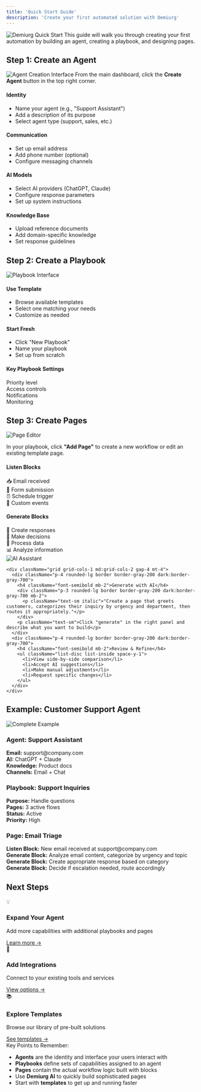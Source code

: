 ```yaml
---
title: 'Quick Start Guide'
description: 'Create your first automated solution with Demiurg'
---
```


<Frame>
  <img 
    src="/images/quick-start-hero.png" 
    alt="Demiurg Quick Start" 
    className="rounded-lg shadow-lg"
  />
</Frame>

<Note>
  This guide will walk you through creating your first automation by building an agent, creating a playbook, and designing pages.
</Note>

## Step 1: Create an Agent

<Frame>
  <img src="/images/create-agent.png" alt="Agent Creation Interface" className="rounded-lg" />
</Frame>

<Steps>
  <Step title="Navigate to Agent Dashboard">
    From the main dashboard, click the <strong>Create Agent</strong> button in the top right corner.
  </Step>
  
  <Step title="Configure Basic Settings">
    <div className="grid grid-cols-1 md:grid-cols-2 gap-4 mt-2 mb-4">
      <div className="p-4 rounded-lg border border-gray-200 dark:border-gray-700">
        <h4 className="font-semibold mb-2">Identity</h4>
        <ul className="list-disc list-inside space-y-1">
          <li>Name your agent (e.g., "Support Assistant")</li>
          <li>Add a description of its purpose</li>
          <li>Select agent type (support, sales, etc.)</li>
        </ul>
      </div>
      <div className="p-4 rounded-lg border border-gray-200 dark:border-gray-700">
        <h4 className="font-semibold mb-2">Communication</h4>
        <ul className="list-disc list-inside space-y-1">
          <li>Set up email address</li>
          <li>Add phone number (optional)</li>
          <li>Configure messaging channels</li>
        </ul>
      </div>
    </div>
  </Step>
  
  <Step title="Set Up AI Tools">
    <div className="grid grid-cols-1 md:grid-cols-2 gap-4 mt-2">
      <div className="p-4 rounded-lg border border-gray-200 dark:border-gray-700">
        <h4 className="font-semibold mb-2">AI Models</h4>
        <ul className="list-disc list-inside space-y-1">
          <li>Select AI providers (ChatGPT, Claude)</li>
          <li>Configure response parameters</li>
          <li>Set up system instructions</li>
        </ul>
      </div>
      <div className="p-4 rounded-lg border border-gray-200 dark:border-gray-700">
        <h4 className="font-semibold mb-2">Knowledge Base</h4>
        <ul className="list-disc list-inside space-y-1">
          <li>Upload reference documents</li>
          <li>Add domain-specific knowledge</li>
          <li>Set response guidelines</li>
        </ul>
      </div>
    </div>
  </Step>
</Steps>

## Step 2: Create a Playbook

<Frame>
  <img src="/images/playbook-creation.png" alt="Playbook Interface" className="rounded-lg" />
</Frame>

<Steps>
  <Step title="Choose Template or Create New">
    <div className="grid grid-cols-1 md:grid-cols-2 gap-4 mt-2 mb-4">
      <div className="p-4 rounded-lg border border-gray-200 dark:border-gray-700">
        <h4 className="font-semibold mb-2">Use Template</h4>
        <ul className="list-disc list-inside space-y-1">
          <li>Browse available templates</li>
          <li>Select one matching your needs</li>
          <li>Customize as needed</li>
        </ul>
      </div>
      <div className="p-4 rounded-lg border border-gray-200 dark:border-gray-700">
        <h4 className="font-semibold mb-2">Start Fresh</h4>
        <ul className="list-disc list-inside space-y-1">
          <li>Click "New Playbook"</li>
          <li>Name your playbook</li>
          <li>Set up from scratch</li>
        </ul>
      </div>
    </div>
  </Step>
  
  <Step title="Configure Settings">
    <div className="p-4 rounded-lg border border-gray-200 dark:border-gray-700 my-2">
      <h4 className="font-semibold mb-2">Key Playbook Settings</h4>
      <div className="grid grid-cols-2 md:grid-cols-4 gap-2">
        <div className="p-2 rounded border border-gray-200 dark:border-gray-700">Priority level</div>
        <div className="p-2 rounded border border-gray-200 dark:border-gray-700">Access controls</div>
        <div className="p-2 rounded border border-gray-200 dark:border-gray-700">Notifications</div>
        <div className="p-2 rounded border border-gray-200 dark:border-gray-700">Monitoring</div>
      </div>
    </div>
  </Step>
</Steps>

## Step 3: Create Pages

<Frame>
  <img src="/images/page-editor.png" alt="Page Editor" className="rounded-lg" />
</Frame>

<Steps>
  <Step title="Add Pages to Playbook">
    <div className="p-4 rounded-lg border border-gray-200 dark:border-gray-700 my-2">
      <p>In your playbook, click <strong>"Add Page"</strong> to create a new workflow or edit an existing template page.</p>
    </div>
  </Step>
  
  <Step title="Build with Blocks">
    <div className="grid grid-cols-1 md:grid-cols-2 gap-4 mt-2">
      <div className="p-4 rounded-lg border border-gray-200 dark:border-gray-700">
        <h4 className="font-semibold mb-2">Listen Blocks</h4>
        <div className="space-y-2">
          <div className="p-2 rounded border border-gray-200 dark:border-gray-700 flex items-center">
            <span className="mr-2">📥</span> Email received
          </div>
          <div className="p-2 rounded border border-gray-200 dark:border-gray-700 flex items-center">
            <span className="mr-2">📝</span> Form submission
          </div>
          <div className="p-2 rounded border border-gray-200 dark:border-gray-700 flex items-center">
            <span className="mr-2">⏰</span> Schedule trigger
          </div>
          <div className="p-2 rounded border border-gray-200 dark:border-gray-700 flex items-center">
            <span className="mr-2">🔔</span> Custom events
          </div>
        </div>
      </div>
      <div className="p-4 rounded-lg border border-gray-200 dark:border-gray-700">
        <h4 className="font-semibold mb-2">Generate Blocks</h4>
        <div className="space-y-2">
          <div className="p-2 rounded border border-gray-200 dark:border-gray-700 flex items-center">
            <span className="mr-2">💬</span> Create responses
          </div>
          <div className="p-2 rounded border border-gray-200 dark:border-gray-700 flex items-center">
            <span className="mr-2">🔀</span> Make decisions
          </div>
          <div className="p-2 rounded border border-gray-200 dark:border-gray-700 flex items-center">
            <span className="mr-2">🔄</span> Process data
          </div>
          <div className="p-2 rounded border border-gray-200 dark:border-gray-700 flex items-center">
            <span className="mr-2">📊</span> Analyze information
          </div>
        </div>
      </div>
    </div>
  </Step>
  
  <Step title="Use Demiurg AI">
    <Frame>
      <img src="/images/ai-assistant.png" alt="AI Assistant" className="rounded-lg" />
    </Frame>
    
    <div className="grid grid-cols-1 md:grid-cols-2 gap-4 mt-4">
      <div className="p-4 rounded-lg border border-gray-200 dark:border-gray-700">
        <h4 className="font-semibold mb-2">Generate with AI</h4>
        <div className="p-3 rounded-lg border border-gray-200 dark:border-gray-700 mb-2">
          <p className="text-sm italic">"Create a page that greets customers, categorizes their inquiry by urgency and department, then routes it appropriately."</p>
        </div>
        <p className="text-sm">Click "generate" in the right panel and describe what you want to build</p>
      </div>
      <div className="p-4 rounded-lg border border-gray-200 dark:border-gray-700">
        <h4 className="font-semibold mb-2">Review & Refine</h4>
        <ul className="list-disc list-inside space-y-1">
          <li>View side-by-side comparison</li>
          <li>Accept AI suggestions</li>
          <li>Make manual adjustments</li>
          <li>Request specific changes</li>
        </ul>
      </div>
    </div>
  </Step>
</Steps>

## Example: Customer Support Agent

<Frame className="mb-6">
  <img src="/images/complete-example.png" alt="Complete Example" className="rounded-lg" />
</Frame>

<CardGroup cols={1}>
  <Card>
    <div className="border-l-4 border-[#1C3943] pl-4">
      <h3 className="text-lg font-bold mb-2">Agent: Support Assistant</h3>
      <div className="grid grid-cols-2 md:grid-cols-4 gap-2 text-sm">
        <div className="p-2 rounded border border-gray-200 dark:border-gray-700">
          <strong>Email:</strong> support@company.com
        </div>
        <div className="p-2 rounded border border-gray-200 dark:border-gray-700">
          <strong>AI:</strong> ChatGPT + Claude
        </div>
        <div className="p-2 rounded border border-gray-200 dark:border-gray-700">
          <strong>Knowledge:</strong> Product docs
        </div>
        <div className="p-2 rounded border border-gray-200 dark:border-gray-700">
          <strong>Channels:</strong> Email + Chat
        </div>
      </div>
    </div>
  </Card>
  
  <Card>
    <div className="border-l-4 border-[#598a9c] pl-4">
      <h3 className="text-lg font-bold mb-2">Playbook: Support Inquiries</h3>
      <div className="grid grid-cols-2 md:grid-cols-4 gap-2 text-sm">
        <div className="p-2 rounded border border-gray-200 dark:border-gray-700">
          <strong>Purpose:</strong> Handle questions
        </div>
        <div className="p-2 rounded border border-gray-200 dark:border-gray-700">
          <strong>Pages:</strong> 3 active flows
        </div>
        <div className="p-2 rounded border border-gray-200 dark:border-gray-700">
          <strong>Status:</strong> Active
        </div>
        <div className="p-2 rounded border border-gray-200 dark:border-gray-700">
          <strong>Priority:</strong> High
        </div>
      </div>
    </div>
  </Card>
  
  <Card>
    <div className="border-l-4 border-[#1C3943] pl-4">
      <h3 className="text-lg font-bold mb-2">Page: Email Triage</h3>
      <div className="space-y-2">
        <div className="p-2 rounded border border-gray-200 dark:border-gray-700 text-sm">
          <strong>Listen Block:</strong> New email received at support@company.com
        </div>
        <div className="p-2 rounded border border-gray-200 dark:border-gray-700 text-sm">
          <strong>Generate Block:</strong> Analyze email content, categorize by urgency and topic
        </div>
        <div className="p-2 rounded border border-gray-200 dark:border-gray-700 text-sm">
          <strong>Generate Block:</strong> Create appropriate response based on category
        </div>
        <div className="p-2 rounded border border-gray-200 dark:border-gray-700 text-sm">
          <strong>Generate Block:</strong> Decide if escalation needed, route accordingly
        </div>
      </div>
    </div>
  </Card>
</CardGroup>

## Next Steps

<div className="grid grid-cols-1 md:grid-cols-3 gap-4 my-6">
  <div className="p-6 rounded-lg border border-gray-200 dark:border-gray-700">
    <div className="text-3xl mb-2">💡</div>
    <h3 className="text-lg font-bold mb-1">Expand Your Agent</h3>
    <p className="text-sm mb-3">Add more capabilities with additional playbooks and pages</p>
    <a href="/pages/overview" className="text-[#598a9c] dark:text-[#598a9c] text-sm font-medium hover:underline">Learn more →</a>
  </div>
  <div className="p-6 rounded-lg border border-gray-200 dark:border-gray-700">
    <div className="text-3xl mb-2">🔌</div>
    <h3 className="text-lg font-bold mb-1">Add Integrations</h3>
    <p className="text-sm mb-3">Connect to your existing tools and services</p>
    <a href="/agents/external-services" className="text-[#598a9c] dark:text-[#598a9c] text-sm font-medium hover:underline">View options →</a>
  </div>
  <div className="p-6 rounded-lg border border-gray-200 dark:border-gray-700">
    <div className="text-3xl mb-2">📚</div>
    <h3 className="text-lg font-bold mb-1">Explore Templates</h3>
    <p className="text-sm mb-3">Browse our library of pre-built solutions</p>
    <a href="/solutions/customer-service" className="text-[#598a9c] dark:text-[#598a9c] text-sm font-medium hover:underline">See templates →</a>
  </div>
</div>

<Check>
  <div className="font-medium">Key Points to Remember:</div>
  <ul className="list-disc list-inside mt-2">
    <li><strong>Agents</strong> are the identity and interface your users interact with</li>
    <li><strong>Playbooks</strong> define sets of capabilities assigned to an agent</li>
    <li><strong>Pages</strong> contain the actual workflow logic built with blocks</li>
    <li>Use <strong>Demiurg AI</strong> to quickly build sophisticated pages</li>
    <li>Start with <strong>templates</strong> to get up and running faster</li>
  </ul>
</Check>